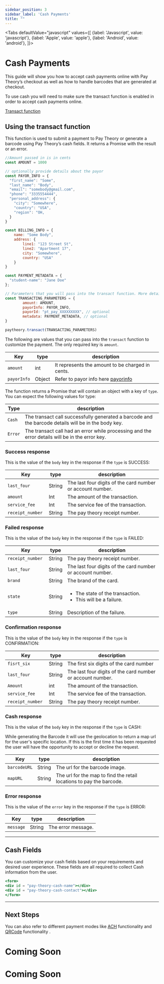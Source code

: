 ```yaml
---
sidebar_position: 3
sidebar_label: 'Cash Payments'
title: ""
---
```




<Tabs
  defaultValue="javascript"
  values={[
    {label: 'Javascript', value: 'javascript'},
    {label: 'Apple', value: 'apple'},
    {label: 'Android', value: 'android'},
  ]}>
  <TabItem value="javascript">
  <h1>Cash Payments</h1>
  This guide will show you how to accept cash payments online with Pay Theory’s checkout as well as how to handle barcodes that are generated at checkout.  

  <Admonition type="danger"  title="Before you start">
    <p>To use cash you will need to make sure the transact function is enabled in order to accept cash payments online.</p>
    <a href= "../Getting%20Started/Quickstart#6-once-the-fields-are-valid-run-transaction" class="button button--primary button--md">Transact function</a>
  </Admonition>

## Using the transact function

This function is used to submit a payment to Pay Theory or generate a barcode using Pay Theory’s cash fields. It returns a Promise with the result or an error.

```jsx paytheory.js
//Amount passed in is in cents
const AMOUNT = 1000

// optionally provide details about the payor
const PAYOR_INFO = {
  "first_name": "Some",
  "last_name": "Body",
  "email": "somebody@gmail.com",
  "phone": "3335554444",
  "personal_address": {
    "city": "Somewhere",
    "country": "USA",
    "region": "OH,
  }
}

const BILLING_INFO = {
    name: "Some Body",
    address: {
        line1: "123 Street St",
        line2: "Apartment 17",
        city: "Somewhere",
        country: "USA"
    }
}

const PAYMENT_METADATA = {
  "student-name": "Jane Doe"
};

// Parameters that you will pass into the transact function. More details below.
const TRANSACTING_PARAMETERS = { 
        amount: AMOUNT, 
        payorInfo: PAYOR_INFO, 
        payorId: "pt_pay_XXXXXXXXX", // optional
        metadata: PAYMENT_METADATA, // optional 
}

paytheory.transact(TRANSACTING_PARAMETERS)
```

The following are values that you can pass into the `transact` function to customize the payment. The only required key is `amount`.

|Key                |type               |description                                                                                |
--------------------|-------------------|-------------------------------------------------------------------------------------------|     
|`amount`           |int                |It represents the amount to be charged in cents.                                           |
|`payorInfo`        |Object             |Refer to payor info here [payorinfo](../../tutorial-extras/WEB/FUNCTIONS#payor-info-object)|

The function returns a Promise that will contain an object with a key of `type`. You can expect the following values for type:

|Type               |description                                                                                       |
--------------------|---------------------------------------------------------------------------------------------------|     
|`Cash`             |The transact call successfully generated a barcode and the barcode details will be in the body key.|
|`Error`            |The transact call had an error while processing and the error details will be in the error key.    |

### Success response
This is the value of the `body` key in the response if the `type` is SUCCESS:

|Key                |type               |description                                               |
--------------------|-------------------|----------------------------------------------------------|     
|`last_four`        |String             |The last four digits of the card number or account number.|
|`amount`           |Int                |The amount of the transaction.                            |
|`service_fee `     |Int                |The service fee of the transaction.                       |
|`receipt_number `  |String             |The pay theory receipt number.                            |

### Failed response
This is the value of the `body` key in the response if the `type` is FAILED:

|Key                |type               |description                                               |
--------------------|-------------------|----------------------------------------------------------|     
|`receipt_number `  |String             |The pay theory receipt number.                            |
|`last_four`        |String             |The last four digits of the card number or account number.|
|`brand`            |String             |The brand of the card.                                    |
|`state `           |String             |<ul><li>The state of the transaction.</li> <li> This will be a failure.</li></ul>   |
|`type `            |String             |Description of the failure.                               |

### Confirmation response
This is the value of the `body` key in the response if the `type` is CONFIRMATION:

|Key                |type               |description                                               |
--------------------|-------------------|----------------------------------------------------------|     
|`fisrt_six`        |String             |The first six digits of the card number|
|`last_four`        |String             |The last four digits of the card number or account number.|
|`Amount`           |int                |The amount of the transaction. |
|`service_fee `     |Int                |The service fee of the transaction.                       |
|`receipt_number `  |String             |The pay theory receipt number.                            |

### Cash response

This is the value of the `body` key in the response if the `type` is CASH:

While generating the Barcode it will use the geolocation to return a map url for the user's specific location. If this is the first time it has been requested the user will have the opportunity to accept or decline the request.

|Key                |type               |description                                               |
--------------------|-------------------|----------------------------------------------------------|     
|`barcodeURL`       |String             |The url for the barcode image.|
|`mapURL`           |String             |The url for the map to find the retail locations to pay the barcode.|

### Error response

This is the value of the `error` key in the response if the `type` is ERROR:

|Key                |type               |description                                               |
|--------------------|-------------------|----------------------------------------------------------|     
|`message`          |String             |The error message.|

***

## Cash Fields
You can customize your cash fields based on your requirements and desired user experience.
These fields are all required to collect Cash information from the user.

```jsx
<form>
<div id = "pay-theory-cash-name"></div>
<div id = "pay-theory-cash-contact"></div>
</form>
```
***

## Next Steps
You can also refer to different payment modes like [ACH](ACH.mdx) functionality and [QRCode](QRCode.mdx) functionality .


  </TabItem>

  <TabItem value="apple">
  
  <h1 style={{marginTop: "24px"}}>Coming Soon</h1>
  </TabItem>
  <TabItem value="android">
  <h1 style={{marginTop: "24px"}}>Coming Soon</h1>
  
  </TabItem>
</Tabs>


